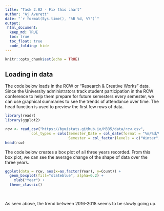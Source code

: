 ```yaml
---
title: "Task 2.02 - Fix this chart"
author: "Aj Averett"
date: "`r format(Sys.time(), '%B %d, %Y')`"
output: 
 html_document:
  keep_md: TRUE
  toc: true
  toc_float: true
  code_folding: hide
---
```


```r
knitr::opts_chunk$set(echo = TRUE)
```

## Loading in data

The code below loads in the RCW or "Research & Creative Works" data. Since the University administrators track student participation in the RCW conference to help them prepare for future semesters every semester, we can use graphical summaries to see the trends of attendance over time. The head function is used to preview the first few rows of data.

```r
library(readr)
library(ggplot2)

rcw <- read_csv("https://byuistats.github.io/M335/data/rcw.csv", 
            col_types = cols(Semester_Date = col_date(format = "%m/%d/%y"), 
                             Semester = col_factor(levels = c("Winter", "Spring", "Fall"))))
head(rcw)
```

The code below creates a box plot of all three years recorded. From this box plot, we can see the average change of the shape of data over the three years.

```r
ggplot(data = rcw, aes(x=as.factor(Year), y=Count)) +
  geom_boxplot(fill="slateblue", alpha=0.2) + 
    xlab("Year") +
  theme_classic()
```
<br>

As seen above, the trend between 2016-2018 seems to be slowly going up. 
